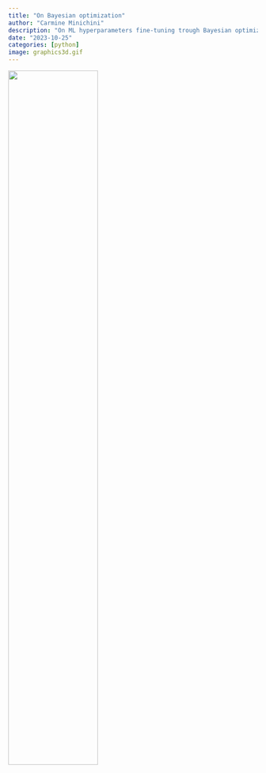 ```yaml
---
title: "On Bayesian optimization"
author: "Carmine Minichini"
description: "On ML hyperparameters fine-tuning trough Bayesian optimization: a study"
date: "2023-10-25"
categories: [python]
image: graphics3d.gif
---
```


![](wip.gif){fig-align="center" width=60% font-size=1px}

